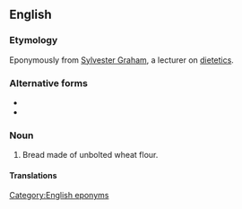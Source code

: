 ==English==

===Etymology===
Eponymously from [[w:Sylvester Graham|Sylvester Graham]], a lecturer on [[dietetics]].

===Alternative forms===
* {{l|en|Graham cracker}}
* {{l|en|Graham bread}}

===Noun===
{{en-noun|head=[[Graham]] [[biscuit]]}}

# {{label|en|nonstandard|US}} Bread made of unbolted wheat flour.

====Translations====
{{trans-see|bread made of unbolted wheat flour|Graham bread}}

[[Category:English eponyms]]